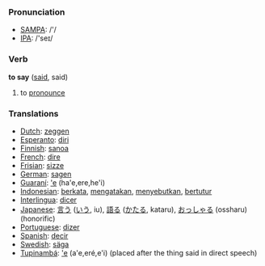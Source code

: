 === Pronunciation ===
*[[w:SAMPA|SAMPA]]: /'/
*[[w:IPA|IPA]]: /'seɪ/

=== Verb ===

'''to say''' ([[said]], said)

# to [[pronounce]]

=== Translations ===
*[[Dutch]]: [[zeggen]]
*[[Esperanto]]: [[diri]]
*[[Finnish]]: [[sanoa]]
*[[French]]: [[dire]]
*[[Frisian]]: [[sizze]]
*[[German]]: [[sagen]]
*[[Guaraní]]: [['e]] (ha'e,ere,he'i)
*[[Indonesian]]: [[kata|berkata]], [[kata|mengatakan]], [[sebut|menyebutkan]], [[tutur|bertutur]]
*[[Interlingua]]: [[dicer]]
*[[Japanese]]: [[言う]] ([[いう]], iu), [[語る]] ([[かたる]], kataru), [[おっしゃる]] (ossharu) (honorific)
*[[Portuguese]]: [[dizer]]
*[[Spanish]]: [[decir]]
*[[Swedish]]: [[säga]]
*[[Tupinambá]]: [['e]] (a'e,eré,e'i) (placed after the thing said in direct speech)